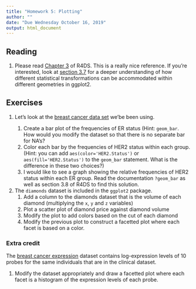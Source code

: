 ```yaml
---
title: "Homework 5: Plotting"
author: ""
date: "Due Wednesday October 16, 2019"
output: html_document
---
```



## Reading

1. Please read [Chapter 3](https://r4ds.had.co.nz/data-visualisation.html#introduction-1) 
of R4DS. This is a really nice reference. If you're interested, look at [section 3.7](https://r4ds.had.co.nz/data-visualisation.html#statistical-transformations) for a deeper understanding of how different statistical transformations can be accommodated within different geometries in ggplot2. 

## Exercises

<ol>
<li> Let's look at the  [breast cancer data set](data/clinical_data_breast_cancer_hw.csv) we'be been using.  

<ol>
  <li> Create a bar plot of the frequencies of ER status (Hint: `geom_bar`. How would you modify the dataset
  so that there is no separate bar for NA's?
  <li> Color each bar by the frequencies of HER2 status within each group. (Hint: you can add `aes(color='HER2.Status')` or `aes(fill='HER2.Status')` to the `geom_bar` statement. What is the difference in these two choices?)
  <li> I would like to see a graph showing the relative frequencies of HER2 status within each ER group. Read the documentation `?geom_bar` as well as section 3.8 of R4DS to find this solution. 
</ol>

<li> The `diamonds` dataset is included in the `ggplot2` package. 
<ol>
<li> Add a column to the diamonds dataset that is the volume of each diamond (multiplying the `x`, `y` and `z` variables)
<li> Plot a scatter plot of diamond price against diamond volume
<li> Modify the plot to add colors based on the cut of each diamond
<li> Modify the previous plot to construct a facetted plot where each facet is based on a color.
</ol>
</ol>

### Extra credit

The [breast cancer expression](data/BreastCancer_Expression.xlsx) dataset contains 
log-expression levels of 10 probes for the same individuals that are in the clinical dataset.

1. Modify the dataset appropriately and draw a facetted plot where each facet is a histogram of the expression levels of each probe. 

